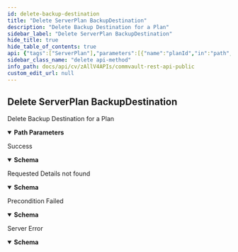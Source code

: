 ```yaml
---
id: delete-backup-destination
title: "Delete ServerPlan BackupDestination"
description: "Delete Backup Destination for a Plan"
sidebar_label: "Delete ServerPlan BackupDestination"
hide_title: true
hide_table_of_contents: true
api: {"tags":["ServerPlan"],"parameters":[{"name":"planId","in":"path","description":"Id of the Plan to modify","required":true,"schema":{"type":"integer","format":"int32"}},{"name":"BackupDestinationId","in":"path","description":"Id of the backupDestination to be deleted","required":true,"schema":{"type":"integer","format":"int32"}}],"responses":{"200":{"description":"Success","content":{"application/json":{"schema":{"properties":{"errorCode":{"format":"int32","type":"integer"},"errorMessage":{"nullable":true,"type":"string"}},"type":"object"}}}},"404":{"description":"Requested Details not found","content":{"application/json":{"schema":{"properties":{"errorCode":{"format":"int32","type":"integer"},"errorMessage":{"nullable":true,"type":"string"}},"type":"object"}}}},"412":{"description":"Precondition Failed","content":{"application/json":{"schema":{"properties":{"errorCode":{"format":"int32","type":"integer"},"errorMessage":{"nullable":true,"type":"string"}},"type":"object"}}}},"500":{"description":"Server Error","content":{"application/json":{"schema":{"properties":{"errorCode":{"format":"int32","type":"integer"},"errorMessage":{"nullable":true,"type":"string"}},"type":"object"}}}}},"operationId":"DeleteBackupDestination","description":"Delete Backup Destination for a Plan","method":"delete","path":"/V4/ServerPlan/{planId}/BackupDestination/{BackupDestinationId}","servers":[{"url":"http://{hostname}/webconsole/api","variables":{"hostname":{"default":"localhost","description":"Webconsole"}}}],"securitySchemes":{"token":{"in":"header","name":"Authtoken","type":"apiKey"}},"info":{"version":"1.0.0","contact":{},"description":"## Welcome\n\nWelcome to Commvault's Rest APIs. You can explore our APIs in [Postman](https://getpostman.com) using the predefined requests we created\n\nThe current version of this documentation is **Commvault Platform Release 2022E**.\n\nYou can access LTS documentation here:\n\n[Feature Release 11.20](https://documenter.getpostman.com/view/2046098/UVR7KoPJ)\n\n[Feature Release 11.24](https://documenter.getpostman.com/view/2046098/UVR7KoPL)\n\nFor more V2 and Latest APIs, please visit your API Explorer page.  \n[*More Details*](http://documentation.commvault.com/commvault/v11/article?p=107350_1.htm)\n\n## Setup\n\nTo get started, [create an environment in Postman](https://www.getpostman.com/docs/environments), select that environment, and set your environment variables by entering necessary values in the `0 - Setup/Environment Setup` pre-request script ([documentation on pre-request scripts](http://www.getpostman.com/docs/pre_request_scripts)). Also, Some of our calls might have dependencies. `GET`/`PUT`/`DELETE` may only work after an item is created with a `POST`.\n\nThe same set of APIs can be used for both XML and JSON. If you want to get equivalent JSON for the XML, use our [API](https://api.commvault.com/#fe2fa795-dd7c-4416-857d-75704b52be8c) for conversion.\n\n**Note:** Swagger Documentation for V2/Latest APIs are present in the following URL:  \n`{ServerURL}/sandbox/apiexplorer`\n\n[*More Details*](http://documentation.commvault.com/commvault/v11/article?p=45551.htm)","title":"Commvault Rest API - Public"},"postman":{"name":"Delete ServerPlan BackupDestination","description":{"content":"Delete Backup Destination for a Plan","type":"text/plain"},"url":{"path":["V4","ServerPlan",":planId","BackupDestination",":BackupDestinationId"],"host":["{{baseUrl}}"],"query":[],"variable":[{"disabled":false,"description":{"content":"(Required) Id of the Plan to modify","type":"text/plain"},"type":"any","value":"","key":"planId"},{"disabled":false,"description":{"content":"(Required) Id of the backupDestination to be deleted","type":"text/plain"},"type":"any","value":"","key":"BackupDestinationId"}]},"header":[{"key":"Accept","value":"application/json"}],"method":"DELETE"}}
sidebar_class_name: "delete api-method"
info_path: docs/api/cv/zAllV4APIs/commvault-rest-api-public
custom_edit_url: null
---
```



## Delete ServerPlan BackupDestination



Delete Backup Destination for a Plan

<details style={{"marginBottom":"1rem"}} data-collapsed={false} open={true}><summary style={{}}><strong>Path Parameters</strong></summary><div><ul><ParamsItem className={"paramsItem"} param={{"name":"planId","in":"path","description":"Id of the Plan to modify","required":true,"schema":{"type":"integer","format":"int32"}}}></ParamsItem><ParamsItem className={"paramsItem"} param={{"name":"BackupDestinationId","in":"path","description":"Id of the backupDestination to be deleted","required":true,"schema":{"type":"integer","format":"int32"}}}></ParamsItem></ul></div></details><div><ApiTabs><TabItem label={"200"} value={"200"}><div>

Success

</div><div><MimeTabs schemaType={"response"}><TabItem label={"application/json"} value={"application/json"}><SchemaTabs><TabItem label={"Schema"} value={"Schema"}><details style={{}} data-collapsed={false} open={true}><summary style={{"textAlign":"left"}}><strong>Schema</strong></summary><div style={{"textAlign":"left","marginLeft":"1rem"}}></div><ul style={{"marginLeft":"1rem"}}><SchemaItem collapsible={false} name={"errorCode"} required={false} deprecated={undefined} schemaDescription={undefined} schemaName={"int32"} qualifierMessage={undefined} defaultValue={undefined}></SchemaItem><SchemaItem collapsible={false} name={"errorMessage"} required={false} deprecated={undefined} schemaDescription={undefined} schemaName={"string"} qualifierMessage={undefined} defaultValue={undefined}></SchemaItem></ul></details></TabItem><TabItem label={"Example (from schema)"} value={"Example (from schema)"}><ResponseSamples responseExample={"{\n  \"errorCode\": 0,\n  \"errorMessage\": \"string\"\n}"} language={"json"}></ResponseSamples></TabItem></SchemaTabs></TabItem></MimeTabs></div></TabItem><TabItem label={"404"} value={"404"}><div>

Requested Details not found

</div><div><MimeTabs schemaType={"response"}><TabItem label={"application/json"} value={"application/json"}><SchemaTabs><TabItem label={"Schema"} value={"Schema"}><details style={{}} data-collapsed={false} open={true}><summary style={{"textAlign":"left"}}><strong>Schema</strong></summary><div style={{"textAlign":"left","marginLeft":"1rem"}}></div><ul style={{"marginLeft":"1rem"}}><SchemaItem collapsible={false} name={"errorCode"} required={false} deprecated={undefined} schemaDescription={undefined} schemaName={"int32"} qualifierMessage={undefined} defaultValue={undefined}></SchemaItem><SchemaItem collapsible={false} name={"errorMessage"} required={false} deprecated={undefined} schemaDescription={undefined} schemaName={"string"} qualifierMessage={undefined} defaultValue={undefined}></SchemaItem></ul></details></TabItem><TabItem label={"Example (from schema)"} value={"Example (from schema)"}><ResponseSamples responseExample={"{\n  \"errorCode\": 0,\n  \"errorMessage\": \"string\"\n}"} language={"json"}></ResponseSamples></TabItem></SchemaTabs></TabItem></MimeTabs></div></TabItem><TabItem label={"412"} value={"412"}><div>

Precondition Failed

</div><div><MimeTabs schemaType={"response"}><TabItem label={"application/json"} value={"application/json"}><SchemaTabs><TabItem label={"Schema"} value={"Schema"}><details style={{}} data-collapsed={false} open={true}><summary style={{"textAlign":"left"}}><strong>Schema</strong></summary><div style={{"textAlign":"left","marginLeft":"1rem"}}></div><ul style={{"marginLeft":"1rem"}}><SchemaItem collapsible={false} name={"errorCode"} required={false} deprecated={undefined} schemaDescription={undefined} schemaName={"int32"} qualifierMessage={undefined} defaultValue={undefined}></SchemaItem><SchemaItem collapsible={false} name={"errorMessage"} required={false} deprecated={undefined} schemaDescription={undefined} schemaName={"string"} qualifierMessage={undefined} defaultValue={undefined}></SchemaItem></ul></details></TabItem><TabItem label={"Example (from schema)"} value={"Example (from schema)"}><ResponseSamples responseExample={"{\n  \"errorCode\": 0,\n  \"errorMessage\": \"string\"\n}"} language={"json"}></ResponseSamples></TabItem></SchemaTabs></TabItem></MimeTabs></div></TabItem><TabItem label={"500"} value={"500"}><div>

Server Error

</div><div><MimeTabs schemaType={"response"}><TabItem label={"application/json"} value={"application/json"}><SchemaTabs><TabItem label={"Schema"} value={"Schema"}><details style={{}} data-collapsed={false} open={true}><summary style={{"textAlign":"left"}}><strong>Schema</strong></summary><div style={{"textAlign":"left","marginLeft":"1rem"}}></div><ul style={{"marginLeft":"1rem"}}><SchemaItem collapsible={false} name={"errorCode"} required={false} deprecated={undefined} schemaDescription={undefined} schemaName={"int32"} qualifierMessage={undefined} defaultValue={undefined}></SchemaItem><SchemaItem collapsible={false} name={"errorMessage"} required={false} deprecated={undefined} schemaDescription={undefined} schemaName={"string"} qualifierMessage={undefined} defaultValue={undefined}></SchemaItem></ul></details></TabItem><TabItem label={"Example (from schema)"} value={"Example (from schema)"}><ResponseSamples responseExample={"{\n  \"errorCode\": 0,\n  \"errorMessage\": \"string\"\n}"} language={"json"}></ResponseSamples></TabItem></SchemaTabs></TabItem></MimeTabs></div></TabItem></ApiTabs></div>
      